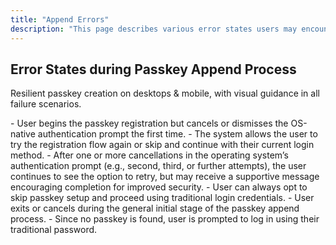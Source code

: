 ```yaml
---
title: "Append Errors"
description: "This page describes various error states users may encounter when attempting to create / append a passkey."
---
```



## Error States during Passkey Append Process

Resilient passkey creation on desktops & mobile, with visual guidance in all failure scenarios.

<Tabs>
  <Tab title="macOS">
    <ToolingFrame 
        imageURL="/images/authentication-flow/web-app/desktop/append-errorstates-macos.png"
        caption="macOS passkey append error states"
        imageName="append-errorstates-macos.png"
    />
  </Tab>

<Tab title="Windows">
    <ToolingFrame
        imageURL="/images/authentication-flow/web-app/desktop/append-errorstates-windows.png"
        caption="Windows passkey append error states"
        imageName="append-errorstates-windows.png"
    />
</Tab>
<Tab title="iOS">
    <ToolingFrame
        imageURL="/images/authentication-flow/web-app/mobile/append-errorstates-ios.png"
        caption="iOS passkey append error states"
        imageName="append-errorstates-ios.png"
    />
</Tab>

  <Tab title="Android">
    <ToolingFrame 
        imageURL="/images/authentication-flow/web-app/mobile/append-errorstates-android.png"
        caption="Android passkey append error states"
        imageName="append-errorstates-android.png"
    />
  </Tab>
</Tabs>

<Steps>
    <Step title="Passkey creation aborted during OS prompt (first attempt)">
        - User begins the passkey registration but cancels or dismisses the OS-native authentication prompt the first time.
        - The system allows the user to try the registration flow again or skip and continue with their current login method.
    </Step>
    <Step title="Passkey creation aborted during OS prompt (subsequent attempts)">
        - After one or more cancellations in the operating system’s authentication prompt (e.g., second, third, or further attempts), the user continues to see the option to retry, but may receive a supportive message encouraging completion for improved security.
        - User can always opt to skip passkey setup and proceed using traditional login credentials.
    </Step>
    <Step title="Passkey creation aborted during the append (general) screen">
        - User exits or cancels during the general initial stage of the passkey append process.
        - Since no passkey is found, user is prompted to log in using their traditional password.
    </Step>

</Steps>
